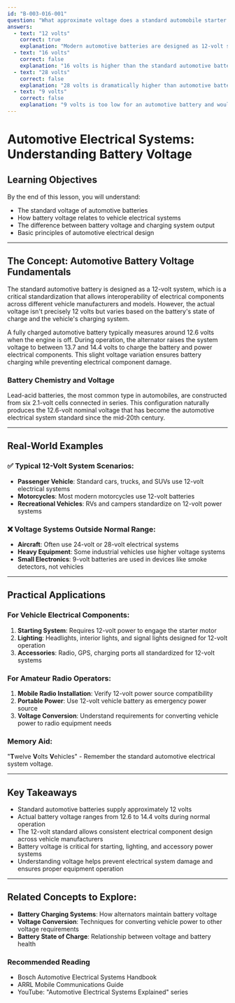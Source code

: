 ```yaml
---
id: "B-003-016-001"
question: "What approximate voltage does a standard automobile starter battery usually supply?"
answers:
  - text: "12 volts"
    correct: true
    explanation: "Modern automotive batteries are designed as 12-volt systems, which actually operate between 12.6-14.4 volts depending on charge state. This 12-volt standard has been consistent across most passenger vehicles, trucks, and recreational vehicles for decades, providing a reliable electrical system voltage for starting, lighting, and auxiliary electrical components."
  - text: "16 volts"
    correct: false
    explanation: "16 volts is higher than the standard automotive battery voltage. While charging systems can momentarily produce voltages up to 14.4 volts, a sustained 16-volt system would potentially damage electrical components designed for 12-volt operation. This voltage is outside the normal operating range for standard automotive electrical systems."
  - text: "28 volts"
    correct: false
    explanation: "28 volts is dramatically higher than automotive battery voltage and is more typical of heavy commercial or military vehicles, aircraft electrical systems, or industrial equipment. A 28-volt system would instantly destroy the electrical components in a standard passenger vehicle, causing catastrophic damage to the vehicle's electronics."
  - text: "9 volts"
    correct: false
    explanation: "9 volts is too low for an automotive battery and would be insufficient to start a vehicle or power its electrical systems. This voltage is more typical of small battery devices like smoke detectors or transistor radios, not the robust electrical systems required in automobiles."
---
```


# Automotive Electrical Systems: Understanding Battery Voltage

## Learning Objectives
By the end of this lesson, you will understand:
- The standard voltage of automotive batteries
- How battery voltage relates to vehicle electrical systems
- The difference between battery voltage and charging system output
- Basic principles of automotive electrical design

---

## The Concept: Automotive Battery Voltage Fundamentals

The standard automotive battery is designed as a 12-volt system, which is a critical standardization that allows interoperability of electrical components across different vehicle manufacturers and models. However, the actual voltage isn't precisely 12 volts but varies based on the battery's state of charge and the vehicle's charging system.

A fully charged automotive battery typically measures around 12.6 volts when the engine is off. During operation, the alternator raises the system voltage to between 13.7 and 14.4 volts to charge the battery and power electrical components. This slight voltage variation ensures battery charging while preventing electrical component damage.

### Battery Chemistry and Voltage

Lead-acid batteries, the most common type in automobiles, are constructed from six 2.1-volt cells connected in series. This configuration naturally produces the 12.6-volt nominal voltage that has become the automotive electrical system standard since the mid-20th century.

---

## Real-World Examples

### ✅ Typical 12-Volt System Scenarios:
- **Passenger Vehicle**: Standard cars, trucks, and SUVs use 12-volt electrical systems
- **Motorcycles**: Most modern motorcycles use 12-volt batteries
- **Recreational Vehicles**: RVs and campers standardize on 12-volt power systems

### ❌ Voltage Systems Outside Normal Range:
- **Aircraft**: Often use 24-volt or 28-volt electrical systems
- **Heavy Equipment**: Some industrial vehicles use higher voltage systems
- **Small Electronics**: 9-volt batteries are used in devices like smoke detectors, not vehicles

---

## Practical Applications

### For Vehicle Electrical Components:
1. **Starting System**: Requires 12-volt power to engage the starter motor
2. **Lighting**: Headlights, interior lights, and signal lights designed for 12-volt operation
3. **Accessories**: Radio, GPS, charging ports all standardized for 12-volt systems

### For Amateur Radio Operators:
1. **Mobile Radio Installation**: Verify 12-volt power source compatibility
2. **Portable Power**: Use 12-volt vehicle battery as emergency power source
3. **Voltage Conversion**: Understand requirements for converting vehicle power to radio equipment needs

### Memory Aid:
"**T**welve **V**olts **V**ehicles" - Remember the standard automotive electrical system voltage.

---

## Key Takeaways

- Standard automotive batteries supply approximately 12 volts
- Actual battery voltage ranges from 12.6 to 14.4 volts during normal operation
- The 12-volt standard allows consistent electrical component design across vehicle manufacturers
- Battery voltage is critical for starting, lighting, and accessory power systems
- Understanding voltage helps prevent electrical system damage and ensures proper equipment operation

---

## Related Concepts to Explore:
- **Battery Charging Systems**: How alternators maintain battery voltage
- **Voltage Conversion**: Techniques for converting vehicle power to other voltage requirements
- **Battery State of Charge**: Relationship between voltage and battery health

### Recommended Reading
- Bosch Automotive Electrical Systems Handbook
- ARRL Mobile Communications Guide
- YouTube: "Automotive Electrical Systems Explained" series